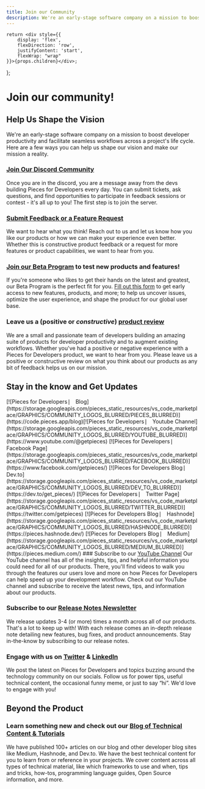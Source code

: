 ```yaml
---
title: Join our Community
description: We're an early-stage software company on a mission to boost developer productivity and facilitate seamless workflows across a project's life cycle. Here are a few ways you can help us shape our vision!
---
```


    return <div style={{
        display: 'flex',
        flexDirection: 'row',
        justifyContent: 'start',
        flexWrap: "wrap"
    }}>{props.children}</div>;
};

# Join our community!
## Help Us Shape the Vision
We're an early-stage software company on a mission to boost developer productivity and facilitate seamless workflows across a project's life cycle. Here are a few ways you can help us shape our vision and make our mission a reality.

### <a href="https://discord.gg/getpieces">Join Our Discord Community</a>
Once you are in the discord, you are a message away from the devs building Pieces for Developers every day. You can submit tickets, ask questions, and find opportunities to participate in feedback sessions or contest - it's all up to you! The first step is to join the server.

### <a href="{{ links.external.forms.feedback }}">Submit Feedback or a Feature Request</a>
We want to hear what you think! Reach out to us and let us know how you like our products or how we can make your experience even better. Whether this is constructive product feedback or a request for more features or product capabilities, we want to hear from you.

### <a href="{{ links.external.forms.join_beta }}">Join our Beta Program</a> to test new products and features!
If you're someone who likes to get their hands on the latest and greatest, our Beta Program is the perfect fit for you. <a href="{{ links.external.forms.join_beta }}">Fill out this form</a> to get early access to new features, products, and more; to help us uncover issues, optimize the user experience, and shape the product for our global user base.

### Leave us a (positive or _constructive_) <a href="https://getpieces.typeform.com/to/jcjbofCN">product review</a>
We are a small and passionate team of developers building an amazing suite of products for developer productivity and to augment existing workflows. Whether you've had a positive or negative experience with a Pieces for Developers product, we want to hear from you. Please leave us a positive or constructive review on what you think about our products as any bit of feedback helps us on our mission.

## Stay in the know and Get Updates
<GridFlexRow>
    [![Pieces for Developers ⎸ Blog](https://storage.googleapis.com/pieces_static_resources/vs_code_marketplace/GRAPHICS/COMMUNITY_LOGOS_BLURRED/PIECES_BLURRED)](https://code.pieces.app/blog)[![Pieces for Developers ⎸ Youtube Channel](https://storage.googleapis.com/pieces_static_resources/vs_code_marketplace/GRAPHICS/COMMUNITY_LOGOS_BLURRED/YOUTUBE_BLURRED)](https://www.youtube.com/@getpieces)
    [![Pieces for Developers ⎸ Facebook Page](https://storage.googleapis.com/pieces_static_resources/vs_code_marketplace/GRAPHICS/COMMUNITY_LOGOS_BLURRED/FACEBOOK_BLURRED)](https://www.facebook.com/getpieces/)
    [![Pieces for Developers Blog ⎸ Dev.to](https://storage.googleapis.com/pieces_static_resources/vs_code_marketplace/GRAPHICS/COMMUNITY_LOGOS_BLURRED/DEV_TO_BLURRED)](https://dev.to/get_pieces/)
    [![Pieces for Developers ⎸ Twitter Page](https://storage.googleapis.com/pieces_static_resources/vs_code_marketplace/GRAPHICS/COMMUNITY_LOGOS_BLURRED/TWITTER_BLURRED)](https://twitter.com/getpieces)
    [![Pieces for Developers Blog ⎸ Hashnode](https://storage.googleapis.com/pieces_static_resources/vs_code_marketplace/GRAPHICS/COMMUNITY_LOGOS_BLURRED/HASHNODE_BLURRED)](https://pieces.hashnode.dev/)
    [![Pieces for Developers Blog ⎸ Medium](https://storage.googleapis.com/pieces_static_resources/vs_code_marketplace/GRAPHICS/COMMUNITY_LOGOS_BLURRED/MEDIUM_BLURRED)](https://pieces.medium.com/)
</GridFlexRow>
### Subscribe to our <a href="{{ links.videos.youtube_channel }}">YouTube Channel</a>
Our YouTube channel has all of the insights, tips, and helpful information you could need for all of our products. There, you'll find videos to walk you through the features our users love and more on how Pieces for Developers can help speed up your development workflow. Check out our YouTube channel and subscribe to receive the latest news, tips, and information about our products.

### Subscribe to our <a href="{{ links.website.release_notes }}">Release Notes Newsletter</a>
We release updates 3-4 (or more) times a month across all of our products. That's a lot to keep up with! With each release comes an in-depth release note detailing new features, bug fixes, and product announcements. Stay in-the-know by subscribing to our release notes.

### Engage with us on <a href="{{ links.socials.twitter }}">Twitter</a> & <a href="{{ links.socials.linkedin }}">LinkedIn</a>
We post the latest on Pieces for Developers and topics buzzing around the technology community on our socials. Follow us for power tips, useful technical content, the occasional funny meme, or just to say “hi”. We'd love to engage with you!

## Beyond the Product
### Learn something new and check out our <a href="{{ links.website.blog }}">Blog of Technical Content & Tutorials</a>
We have published 100+ articles on our blog and other developer blog sites like Medium, Hashnode, and Dev.to. We have the best technical content for you to learn from or reference in your projects. We cover content across all types of technical material, like which frameworks to use and when, tips and tricks, how-tos, programming language guides, Open Source information, and more.
